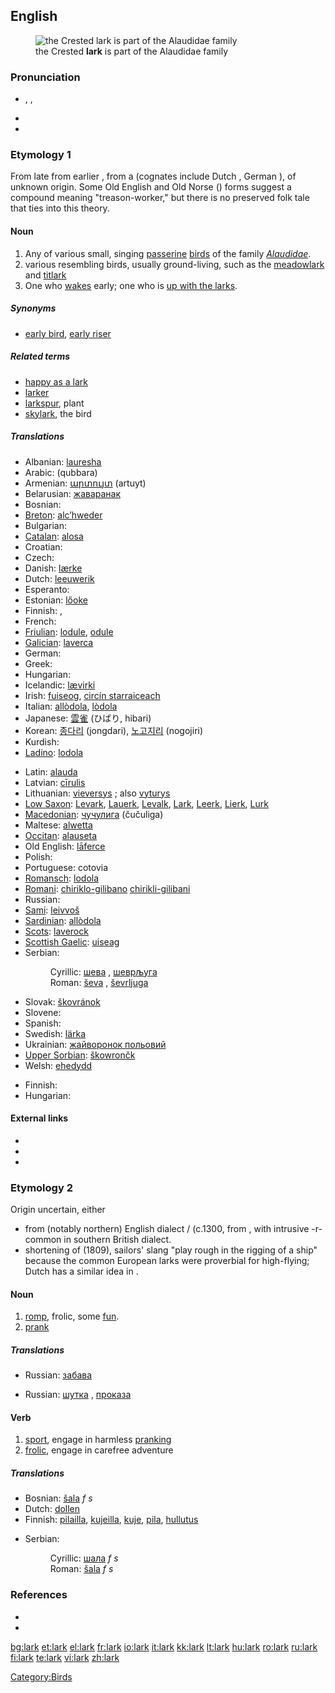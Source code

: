 {{also|Lark}}
==English==
[[Image:Galerida cristata naumann.jpg|thumb|the Crested '''lark''' is part of the Alaudidae family]]

===Pronunciation===
* {{enPR|lärk}}, {{IPA|/lɑː(ɹ)k/}}, {{SAMPA|/lA:(r)k/}}
* {{audio|en-us-lark.ogg|Audio (US)}}
* {{rhymes|ɑː(r)k}}

===Etymology 1===
From late {{etyl|ang}} {{term|lagerce|lang=ang}} from earlier {{term|lawerce|lang=ang}}, from a {{proto|Germanic|laiw(a)rikon}} (cognates include Dutch {{term|leeuwerik|lang=nl}}, German {{term|Lerche|lang=de}}), of unknown origin. Some Old English and Old Norse ({{term|lævirik|lang=non}}) forms suggest a compound meaning "treason-worker," but there is no preserved folk tale that ties into this theory.

====Noun====
{{en-noun}}

# Any of various small, singing [[passerine]] [[bird]]s of the family ''[[Alaudidae]]''.
# various resembling birds, usually ground-living, such as the [[meadowlark]] and [[titlark]]
# One who [[wake]]s early; one who is [[up with the larks]].

=====Synonyms=====
* {{sense|one who wakes early}} [[early bird]], [[early riser]]

=====Related terms=====
* [[happy as a lark]]
* [[larker]]
* [[larkspur]], plant
* [[skylark]], the bird

=====Translations=====
{{trans-top|bird}}
* Albanian: [[lauresha]]
* Arabic: {{Arab|[[قبرة|قبّرة]]}} (qubbara)
* Armenian: [[արտույտ]] (artuyt)
* Belarusian: [[жаваранак]]
* Bosnian: {{t-|bs|ševa|f}}
* [[Breton]]: [[alc’hweder]]
* Bulgarian: {{t+|bg|чучулига|sc=Cyrl}}
* [[Catalan]]: [[alosa]]
* Croatian: {{t-|hr|ševa}}
* Czech: {{t-|cs|skřivan|m}}
* Danish: [[lærke]] {{c}}
* Dutch: [[leeuwerik]] {{m}}
* Esperanto: {{t-|eo|alaŭdo|xs=Esperanto}}
* Estonian: [[lőoke]]
* Finnish: {{t+|fi|kiuru}}, {{t-|fi|leivo}}
* French: {{t+|fr|alouette|f}}
* [[Friulian]]: [[lodule]], [[odule]]
* [[Galician]]: [[laverca]]
* German: {{t-|de|Lerche|f}}
* Greek: {{t+|el|σταρήθρα|sc=Grek}}
* Hungarian: {{t-|hu|pacsirta}}
* Icelandic: [[lævirki]]
* Irish: [[fuiseog]], [[circín starraiceach]]
* Italian: [[allòdola]], [[lòdola]]
* Japanese: [[雲雀]] (ひばり, hibari)
* Korean: [[종다리]] (jongdari), [[노고지리]] (nogojiri)
* Kurdish: {{ku-Arab|[[کڵاوکوره‌]]}}
* [[Ladino]]: [[lodola]]
{{trans-mid}}
* Latin: [[alauda]]
* Latvian: [[cīrulis]]
* Lithuanian: [[vieversys]] {{m}}; also [[vyturys]] {{m}}
* [[Low Saxon]]: [[Levark]], [[Lauerk]], [[Levalk]], [[Lark]], [[Leerk]], [[Lierk]], [[Lurk]] {{f}}
* [[Macedonian]]: [[чучулига]] (čučuliga)
* Maltese: [[alwetta]]
* [[Occitan]]: [[alauseta]]
* Old English: [[laferce|lāferce]] {{f}}
* Polish: {{t+|pl|skowronek|m}}
* Portuguese: cotovia {{f}}
* [[Romansch]]: [[lodola]]
* [[Romani]]: [[chiriklo-gilibano]] {{m}} [[chirikli-gilibani]] {{f}}
* Russian: {{t+|ru|жаворонок|tr=žavoronok|sc=Cyrl}}
* [[Sami]]: [[leivvoš]]
* [[Sardinian]]: [[allòdola]]
* [[Scots]]: [[laverock]]
* [[Scottish Gaelic]]: [[uiseag]] {{f}}
* Serbian:
*: Cyrillic: [[шева]] {{f}}, [[шевpљугa]] {{f}}
*: Roman: [[ševa]] {{f}}, [[ševrljuga]] {{f}}
* Slovak: [[škovránok]]
* Slovene: {{t+|sl|škrjanec|m}}
* Spanish: {{t+|es|alondra|f}}
* Swedish: [[lärka]]
* Ukrainian: [[жайворонок польовий]]
* [[Upper Sorbian]]: [[škowrončk]]
* Welsh: [[ehedydd]]
{{trans-bottom}}

{{trans-top|one who [[wake]]s early}}
* Finnish: {{t+|fi|aamuvirkku}}
* Hungarian: {{t|hu|koránkelő}}
{{trans-mid}}
{{trans-bottom}}

====External links====
* {{pedialite|lark}}
* {{commonslite|Alaudidae}}
* {{specieslite|Alaudidae}}

===Etymology 2===
Origin uncertain, either
* from (notably northern) English dialect {{term|lake}}/{{term|laik||to play}} (c.1300, from {{etyl|non}} {{term|leika|lang=non||to play, (as opposed to work)}}, with intrusive -r- common in southern British dialect.
* shortening of {{term|skylark}} (1809), sailors' slang "play rough in the rigging of a ship" because the common European larks were proverbial for high-flying; Dutch has a similar idea in {{term|speelvogel||playbird, a person of markedly playful nature|lang=nl}}.

====Noun====
{{en-noun}}

# [[romp]], frolic, some [[fun]].
# [[prank]]

=====Translations=====
{{trans-top|romp, frolic, some fun}}
* Russian: [[забава]] {{f}}
{{trans-mid}}
{{trans-bottom}}

{{trans-top|prank}}
* Russian: [[шутка]] {{f}}, [[проказа]] {{f}}
{{trans-mid}}
{{trans-bottom}}

====Verb====
{{en-verb}}

# [[sport]], engage in harmless [[prank]]ing
# [[frolic]], engage in carefree adventure

=====Translations=====
{{trans-top|sport, engage in harmless pranking}}
{{trans-mid}}
{{trans-bottom}}

{{trans-top|frolic, engage in carefree adventure}}
{{trans-mid}}
{{trans-bottom}}

{{checktrans-top}}
* Bosnian: [[šala]] ''f s''
* Dutch: [[dollen]]
* Finnish: [[pilailla]], [[kujeilla]], [[kuje]], [[pila]], [[hullutus]]
{{checktrans-mid}}
* Serbian:
*: Cyrillic: [[шала]] ''f s''
*: Roman: [[šala]] ''f s''
{{checktrans-bottom}}

===References===
* {{R:Online Etymology Dictionary}}
* {{R:Webster NCD 1967}}

[[Category:Birds]]

[[bg:lark]]
[[et:lark]]
[[el:lark]]
[[fr:lark]]
[[io:lark]]
[[it:lark]]
[[kk:lark]]
[[lt:lark]]
[[hu:lark]]
[[ro:lark]]
[[ru:lark]]
[[fi:lark]]
[[te:lark]]
[[vi:lark]]
[[zh:lark]]
